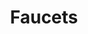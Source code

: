 ---
title: Faucets
index: true
full: true
description: Distribute testnet tokens to specified addresses.
---